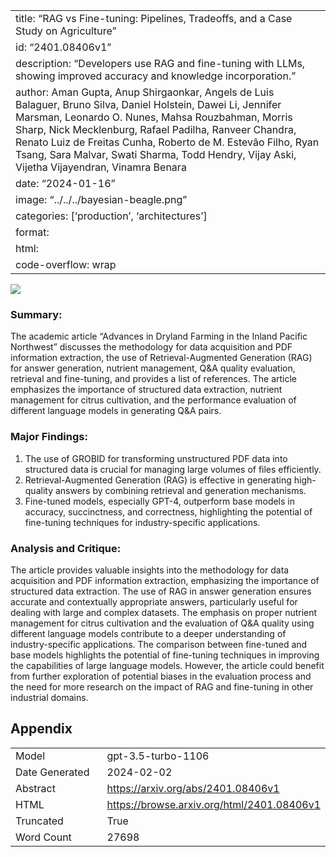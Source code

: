 
---
title: "RAG vs Fine-tuning: Pipelines, Tradeoffs, and a Case Study on Agriculture"
id: "2401.08406v1"
description: "Developers use RAG and fine-tuning with LLMs, showing improved accuracy and knowledge incorporation."
author: Aman Gupta, Anup Shirgaonkar, Angels de Luis Balaguer, Bruno Silva, Daniel Holstein, Dawei Li, Jennifer Marsman, Leonardo O. Nunes, Mahsa Rouzbahman, Morris Sharp, Nick Mecklenburg, Rafael Padilha, Ranveer Chandra, Renato Luiz de Freitas Cunha, Roberto de M. Estevão Filho, Ryan Tsang, Sara Malvar, Swati Sharma, Todd Hendry, Vijay Aski, Vijetha Vijayendran, Vinamra Benara
date: "2024-01-16"
image: "../../../bayesian-beagle.png"
categories: ['production', 'architectures']
format:
  html:
    code-overflow: wrap
---

![](None)

### Summary:

The academic article "Advances in Dryland Farming in the Inland Pacific Northwest" discusses the methodology for data acquisition and PDF information extraction, the use of Retrieval-Augmented Generation (RAG) for answer generation, nutrient management, Q&A quality evaluation, retrieval and fine-tuning, and provides a list of references. The article emphasizes the importance of structured data extraction, nutrient management for citrus cultivation, and the performance evaluation of different language models in generating Q&A pairs.

### Major Findings:
1. The use of GROBID for transforming unstructured PDF data into structured data is crucial for managing large volumes of files efficiently.
2. Retrieval-Augmented Generation (RAG) is effective in generating high-quality answers by combining retrieval and generation mechanisms.
3. Fine-tuned models, especially GPT-4, outperform base models in accuracy, succinctness, and correctness, highlighting the potential of fine-tuning techniques for industry-specific applications.

### Analysis and Critique:
The article provides valuable insights into the methodology for data acquisition and PDF information extraction, emphasizing the importance of structured data extraction. The use of RAG in answer generation ensures accurate and contextually appropriate answers, particularly useful for dealing with large and complex datasets. The emphasis on proper nutrient management for citrus cultivation and the evaluation of Q&A quality using different language models contribute to a deeper understanding of industry-specific applications. The comparison between fine-tuned and base models highlights the potential of fine-tuning techniques in improving the capabilities of large language models. However, the article could benefit from further exploration of potential biases in the evaluation process and the need for more research on the impact of RAG and fine-tuning in other industrial domains.

## Appendix

|          |          |
|----------|----------|
| Model     | gpt-3.5-turbo-1106       |
| Date Generated     | 2024-02-02       |
| Abstract | [https://arxiv.org/abs/2401.08406v1](https://arxiv.org/abs/2401.08406v1)        |
| HTML     | [https://browse.arxiv.org/html/2401.08406v1](https://browse.arxiv.org/html/2401.08406v1)       |
| Truncated       | True       |
| Word Count       | 27698       |